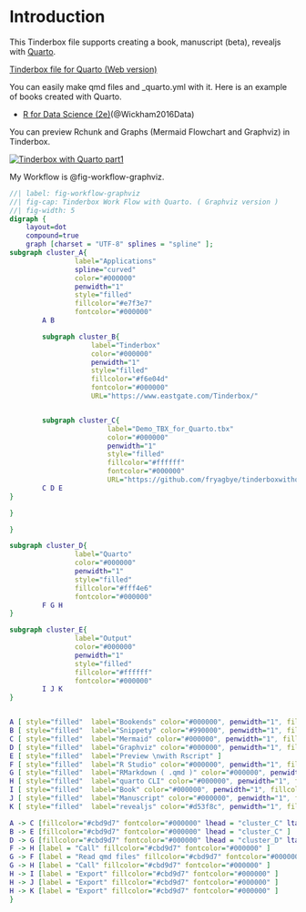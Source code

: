 

# Introduction { .unnumbered }

This Tinderbox file supports creating a book, manuscript (beta), revealjs with [Quarto](https://quarto.org/).

[Tinderbox file for Quarto (Web version)](https://fryagbye.quarto.pub/tinderbox-file-for-quarto/)

You can easily make qmd files and _quarto.yml with it. 
Here is an example of books created with Quarto.


* [R for Data Science (2e)](https://r4ds.hadley.nz/)(@Wickham2016Data)

You can preview Rchunk and Graphs (Mermaid Flowchart and Graphviz)  in Tinderbox.

[![Tinderbox with Quarto part1](screenshots/youtube_opening.png)](https://youtu.be/4BEroHg-F8Y)

My Workflow is @fig-workflow-graphviz.
<br>


```dot
//| label: fig-workflow-graphviz
//| fig-cap: Tinderbox Work Flow with Quarto. ( Graphviz version )
//| fig-width: 5
digraph {
    layout=dot
    compound=true
    graph [charset = "UTF-8" splines = "spline" ];
subgraph cluster_A{
                label="Applications"
                spline="curved"
                color="#000000"
                penwidth="1"
                style="filled"
                fillcolor="#e7f3e7"
                fontcolor="#000000"
        A B 

        subgraph cluster_B{
                    label="Tinderbox"
                    color="#000000"
                    penwidth="1"
                    style="filled"
                    fillcolor="#f6e04d"
                    fontcolor="#000000"
                    URL="https://www.eastgate.com/Tinderbox/"


        subgraph cluster_C{
                        label="Demo_TBX_for_Quarto.tbx"
                        color="#000000"
                        penwidth="1"
                        style="filled"
                        fillcolor="#ffffff"
                        fontcolor="#000000"
                        URL="https://github.com/fryagbye/tinderboxwithquarto"
        C D E 
}

}

}

subgraph cluster_D{
                label="Quarto"
                color="#000000"
                penwidth="1"
                style="filled"
                fillcolor="#fff4e6"
                fontcolor="#000000"
        F G H 
}

subgraph cluster_E{
                label="Output"
                color="#000000"
                penwidth="1"
                style="filled"
                fillcolor="#ffffff"
                fontcolor="#000000"
        I J K 
}


A [ style="filled"  label="Bookends" color="#000000", penwidth="1", fillcolor="#fcbd63", fontcolor="#000000", URL="https://www.sonnysoftware.com/bookends-for-mac"]
B [ style="filled"  label="Snippety" color="#990000", penwidth="1", fillcolor="#5c9dfe", fontcolor="#000000", URL="https://snippety.app/"]
C [ style="filled"  label="Mermaid" color="#000000", penwidth="1", fillcolor="#c735e9", fontcolor="#ffffff", URL="https://mermaid.js.org/"]
D [ style="filled"  label="Graphviz" color="#000000", penwidth="1", fillcolor="#30638d", fontcolor="#ffffff", URL="https://graphviz.org/"]
E [ style="filled"  label="Preview \nwith Rscript" ]
F [ style="filled"  label="R Studio" color="#000000", penwidth="1", fillcolor="#80a9d7", fontcolor="#000000", URL="https://posit.co/products/open-source/rstudio/"]
G [ style="filled"  label="RMarkdown ( .qmd )" color="#000000", penwidth="1", fillcolor="#74bbff", fontcolor="#000000"]
H [ style="filled"  label="quarto CLI" color="#000000", penwidth="1", fillcolor="#74bbff", fontcolor="#000000", URL="https://quarto.org/"]
I [ style="filled"  label="Book" color="#000000", penwidth="1", fillcolor="#93dd93", fontcolor="#000000"]
J [ style="filled"  label="Manuscript" color="#000000", penwidth="1", fillcolor="#93dd93", fontcolor="#000000"]
K [ style="filled"  label="revealjs" color="#d53f8c", penwidth="1", fillcolor="#f2e142", fontcolor="#000000"]

A -> C [fillcolor="#cbd9d7" fontcolor="#000000" lhead = "cluster_C" ltail = "cluster_A" ]
B -> E [fillcolor="#cbd9d7" fontcolor="#000000" lhead = "cluster_C" ]
D -> G [fillcolor="#cbd9d7" fontcolor="#000000" lhead = "cluster_D" ltail = "cluster_C" ]
F -> H [label = "Call" fillcolor="#cbd9d7" fontcolor="#000000" ]
G -> F [label = "Read qmd files" fillcolor="#cbd9d7" fontcolor="#000000" ]
G -> H [label = "Call" fillcolor="#cbd9d7" fontcolor="#000000" ]
H -> I [label = "Export" fillcolor="#cbd9d7" fontcolor="#000000" ]
H -> J [label = "Export" fillcolor="#cbd9d7" fontcolor="#000000" ]
H -> K [label = "Export" fillcolor="#cbd9d7" fontcolor="#000000" ]
}
```







